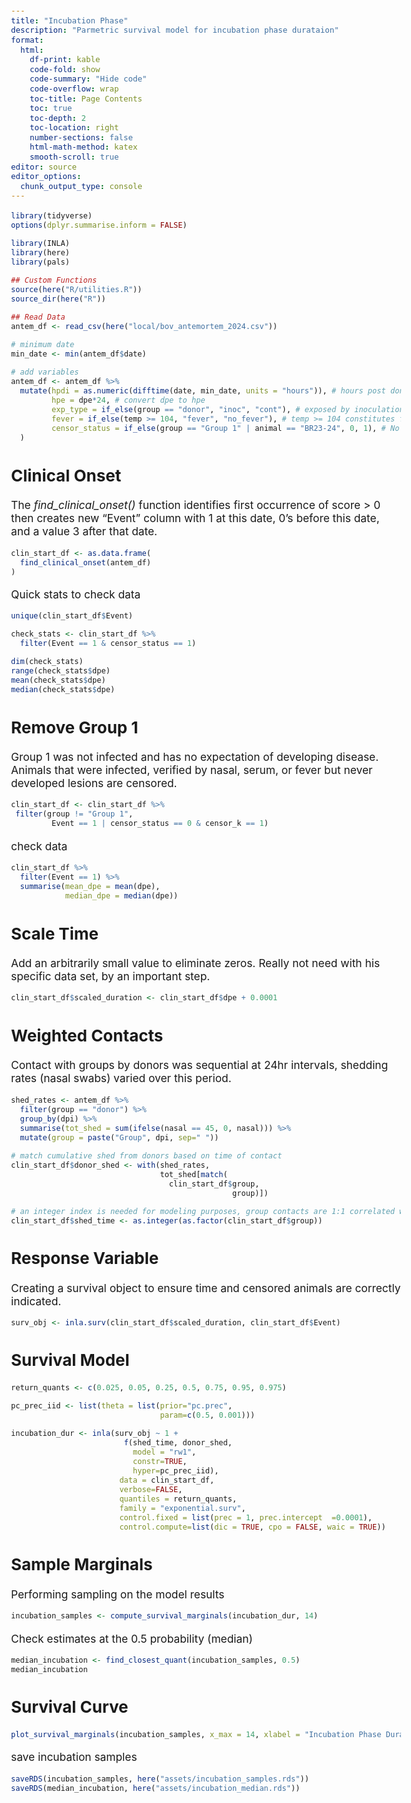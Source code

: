 ```yaml
---
title: "Incubation Phase"
description: "Parmetric survival model for incubation phase durataion"
format:
  html: 
    df-print: kable
    code-fold: show
    code-summary: "Hide code"
    code-overflow: wrap
    toc-title: Page Contents
    toc: true
    toc-depth: 2
    toc-location: right
    number-sections: false
    html-math-method: katex
    smooth-scroll: true
editor: source
editor_options: 
  chunk_output_type: console
---
```

```{=html}
<style type="text/css">

body, td {
   font-size: 13pt;
}
code.r{
  font-size: 9pt;
}
pre {
  font-size: 11pt
}
</style>
```


```r
library(tidyverse)
options(dplyr.summarise.inform = FALSE)

library(INLA)
library(here)
library(pals)

## Custom Functions
source(here("R/utilities.R"))
source_dir(here("R"))

## Read Data  
antem_df <- read_csv(here("local/bov_antemortem_2024.csv"))

# minimum date
min_date <- min(antem_df$date)

# add variables 
antem_df <- antem_df %>%
  mutate(hpdi = as.numeric(difftime(date, min_date, units = "hours")), # hours post donor inoculation 
         hpe = dpe*24, # convert dpe to hpe
         exp_type = if_else(group == "donor", "inoc", "cont"), # exposed by inoculation or direct contact
         fever = if_else(temp >= 104, "fever", "no_fever"), # temp >= 104 constitutes fever
         censor_status = if_else(group == "Group 1" | animal == "BR23-24", 0, 1), # No obs symptoms (0) in these 
  )

```

## Clinical Onset
The *find_clinical_onset()* function identifies first occurrence of score > 0 then creates new "Event" column with 1 at this date, 0's before this date, and a value 3 after that date. 
```r
clin_start_df <- as.data.frame(
  find_clinical_onset(antem_df)
)
```

Quick stats to check data
```r
unique(clin_start_df$Event)

check_stats <- clin_start_df %>%
  filter(Event == 1 & censor_status == 1)

dim(check_stats)
range(check_stats$dpe)
mean(check_stats$dpe)
median(check_stats$dpe)
```
  
## Remove Group 1
Group 1 was not infected and has no expectation of developing disease.  Animals that were infected, verified by nasal, serum, or fever but never developed lesions are censored.  
```r
clin_start_df <- clin_start_df %>%
 filter(group != "Group 1",
         Event == 1 | censor_status == 0 & censor_k == 1)
```

check data
```r
clin_start_df %>%
  filter(Event == 1) %>%
  summarise(mean_dpe = mean(dpe),
            median_dpe = median(dpe))
```
  
## Scale Time
Add an arbitrarily small value to eliminate zeros.  Really not need with his specific data set, by an important step.  
```r
clin_start_df$scaled_duration <- clin_start_df$dpe + 0.0001
```
  
## Weighted Contacts
Contact with groups by donors was sequential at 24hr intervals, shedding rates (nasal swabs) varied over this period. 
```r
shed_rates <- antem_df %>%
  filter(group == "donor") %>%
  group_by(dpi) %>%
  summarise(tot_shed = sum(ifelse(nasal == 45, 0, nasal))) %>%
  mutate(group = paste("Group", dpi, sep=" "))

# match cumulative shed from donors based on time of contact
clin_start_df$donor_shed <- with(shed_rates,
                                 tot_shed[match(
                                   clin_start_df$group,
                                                 group)])

# an integer index is needed for modeling purposes, group contacts are 1:1 correlated with time
clin_start_df$shed_time <- as.integer(as.factor(clin_start_df$group))
```

## Response Variable
Creating a survival object to ensure time and censored animals are correctly indicated.
```r
surv_obj <- inla.surv(clin_start_df$scaled_duration, clin_start_df$Event)
```

## Survival Model
```r
return_quants <- c(0.025, 0.05, 0.25, 0.5, 0.75, 0.95, 0.975)

pc_prec_iid <- list(theta = list(prior="pc.prec", 
                                 param=c(0.5, 0.001)))

incubation_dur <- inla(surv_obj ~ 1 +
                         f(shed_time, donor_shed,
                           model = "rw1",
                           constr=TRUE,
                           hyper=pc_prec_iid),
                        data = clin_start_df, 
                        verbose=FALSE,
                        quantiles = return_quants,
                        family = "exponential.surv",
                        control.fixed = list(prec = 1, prec.intercept  =0.0001),
                        control.compute=list(dic = TRUE, cpo = FALSE, waic = TRUE))

```

## Sample Marginals
Performing sampling on the model results
```r
incubation_samples <- compute_survival_marginals(incubation_dur, 14)
```

Check estimates at the 0.5 probability (median)  
```r
median_incubation <- find_closest_quant(incubation_samples, 0.5)
median_incubation
```

## Survival Curve
```r
plot_survival_marginals(incubation_samples, x_max = 14, xlabel = "Incubation Phase Duration")
```

save incubation samples
```r
saveRDS(incubation_samples, here("assets/incubation_samples.rds"))
saveRDS(median_incubation, here("assets/incubation_median.rds"))
```

